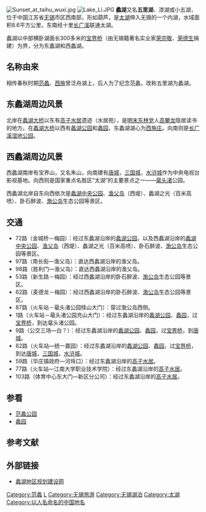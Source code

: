 [[File:Sunset_at_taihu_wuxi.jpg|thumb]]
[[File:Lake_Li.JPG|thumb]]
'''蠡湖'''又名'''五里湖'''、漆湖或小五湖，位于中国江苏省[[无锡|无锡]]市区西南部，形如葫芦，是[[太湖|太湖]]伸入无锡的一个内湖，水域面积8.6平方公里，东南经十里[[长广溪|长广溪]]联通太湖。

蠡湖以中部横卧湖面长300多米的[[宝界桥|宝界桥]]（由无锡籍著名实业家[[荣宗敬|荣宗敬]]、[[荣德生|荣德生]]捐建）为界，分为东蠡湖和西蠡湖。

== 名称由来 ==
相传春秋时期[[范蠡|范蠡]]、[[西施|西施]]曾泛舟湖上，后人为了纪念范蠡，改称五里湖为蠡湖。

==东蠡湖周边风景==
北岸在[[蠡湖大桥|蠡湖大桥]]以东有[[高子水居|高子水居]]遗迹（水居苑），是[[明末|明末]][[东林党|东林党]]人[[高攀龙|高攀龙]]隐居读书的地方。在[[蠡湖大桥|蠡湖大桥]]以西有[[蠡湖公园|蠡湖公园]]和[[蠡园|蠡园]]，东蠡湖湖心为[[西施庄|西施庄]]。向南则是[[长广溪湿地公园|长广溪湿地公园]]。

==西蠡湖周边风景==
西蠡湖南岸有宝界山，又名朱山，向南建有[[唐城|唐城]]，[[三国城|三国城]]，[[水浒城|水浒城]]作为中央电视台影视基地。向西则是国家重点名胜区“太湖”的主要景点之一——[[鼋头渚|鼋头渚]]公园。

西蠡湖北岸自东向西依次是[[蠡湖中央公园|蠡湖中央公园]]、[[渔父岛|渔父岛]]（西堤）、蠡湖之光（百米高喷）、卧石醉波、[[渤公岛|渤公岛]]生态公园等景区。

== 交通 ==
*72路（金城桥－梅园）：经过东蠡湖沿岸的[[蠡湖公园|蠡湖公园]]，以及西蠡湖沿岸的[[蠡湖中央公园|蠡湖中央公园]]、[[渔父岛|渔父岛]]（西堤）、蠡湖之光（百米高喷）、卧石醉波、[[渤公岛|渤公岛]]生态公园等景区。    
*97路（南长街—渔父岛）：直达西蠡湖沿岸的渔父岛。   
*98路（胜利门—渔父岛）：直达西蠡湖沿岸的渔父岛。  
*53路（新生路－梅园）：经过西蠡湖沿岸的卧石醉波、[[渤公岛|渤公岛]]生态公园等景区。
*62路（麦德龙－梅园）：经过西蠡湖沿岸的卧石醉波、[[渤公岛|渤公岛]]生态公园等景区。
*87路（火车站－鼋头渚公园犊山大门）：穿过渤公岛西侧。
*1路（火车站－鼋头渚公园充山大门）：经过东蠡湖沿岸的[[蠡湖公园|蠡湖公园]]、[[蠡园|蠡园]]，过[[宝界桥|宝界桥]]，到达鼋头渚公园。
*9路（公交三场—白？）：经过东蠡湖沿岸的[[蠡湖公园|蠡湖公园]]、[[蠡园|蠡园]]，过[[宝界桥|宝界桥]]，到[[唐城|唐城]]。
*82路（火车站—统一嘉园）：经过东蠡湖沿岸的[[蠡湖公园|蠡湖公园]]、[[蠡园|蠡园]]，过[[宝界桥|宝界桥]]，到达[[唐城|唐城]]，[[三国城|三国城]]，[[水浒城|水浒城]]。
*59路（华庄镇政府—河埓口）：经过东蠡湖沿岸的[[高子水居|高子水居]]。
*77路（火车站—江南大学职业技术学院）：经过东蠡湖沿岸的[[高子水居|高子水居]]。
*103路（体育中心东大门—新区分公司）：经过东蠡湖沿岸的[[高子水居|高子水居]]。

==参看==
*[[范蠡公园|范蠡公园]]
*[[蠡园|蠡园]]

==参考文献==
<div class="references-small">
<references></references>
</div>

== 外部链接 ==
*[https://web.archive.org/web/20060903022539/http://www.lihu.gov.cn/ 蠡湖地区规划建设网]   

{{coord|31|31|34|N|120|14|02|E|display=title|scale:100000}}
[[Category:范蠡|Category:范蠡]]
[[Category:中国国家重点风景名胜区|L]]
[[Category:无锡旅游|Category:无锡旅游]]
[[Category:无锡湖泊|Category:无锡湖泊]]
[[Category:太湖|Category:太湖]]
[[Category:以人名命名的中国地名|Category:以人名命名的中国地名]]